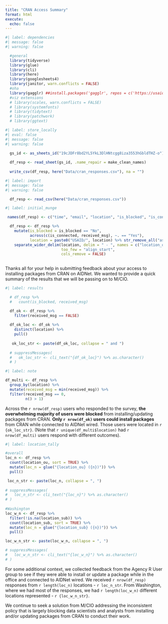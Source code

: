 ```yaml
---
title: "CRAN Access Summary"
format: html
execute: 
  echo: false
---
```


```r
#| label: dependencies
#| message: false
#| warning: false

  #general
  library(tidyverse)
  library(glue)
  library(cli)
  library(here)
  library(googlesheets4)
  library(janitor, warn.conflicts = FALSE)
  #oha
  library(gagglr) ##install.packages('gagglr', repos = c('https://usaid-oha-si.r-universe.dev', 'https://cloud.r-project.org'))
  #viz extensions
  # library(scales, warn.conflicts = FALSE)
  # library(systemfonts)
  # library(tidytext)
  # library(patchwork)
  # library(ggtext)
```

```r
#| label: store_locally
#| eval: false
#| message: false
#| warning: false

  gs_id <- as_sheets_id("19cJDFr8bd2YL5YkL3DlHNtcgg8iza3553hGbldTHZ-o")
  
  df_resp <- read_sheet(gs_id, .name_repair = make_clean_names)
  
  write_csv(df_resp, here("Data/cran_responses.csv"), na = "")

```

```r
#| label: import
#| message: false
#| warning: false

  df_resp <- read_csv(here("Data/cran_responses.csv"))

```

```r
#| label: initial_munge

 names(df_resp) <- c("time", "email", "location", "is_blocked", "is_connected", "received_msg", "feedback")

  df_resp <- df_resp %>% 
    mutate(is_blocked = is_blocked == "No",
           across(c(is_connected, received_msg), ~. == "Yes"),
           location = paste0("USAID/", location) %>% str_remove_all("ashington|USAID Annex \\(|\\)")) %>%
    separate_wider_delim(location, delim = " - ", names = c("location_ou", "location_sub"), 
                         too_few = "align_start",
                         cols_remove = FALSE)
  
```

Thanks all for your help in submitting feedback about your access to installing packages from CRAN on AIDNet. We wanted to provide a quick summary of the results that we will be passing on to M/CIO.

```r
#| label: results

  # df_resp %>% 
  #   count(is_blocked, received_msg)

  df_ok <- df_resp %>%
    filter(received_msg == FALSE)
  
  df_ok_loc <- df_ok %>% 
    distinct(location) %>% 
    pull()
  
   ok_loc_str <- paste(df_ok_loc, collapse = " and ")
   
  # suppressMessages(
  #   ok_loc_str <- cli_text("{df_ok_loc}") %>% as.character()
  # )

```
```r
#| label: note

df_multi <- df_resp %>% 
  group_by(location) %>% 
  mutate(received_msg = min(received_msg)) %>% 
  filter(received_msg == 0,
         n() > 1)

```


Across the `r nrow(df_resp)` users who responded to the survey, **the overwhelming majority of users were blocked** from installing/updating packages from CRAN. **Only `r nrow(df_ok)` users could install packages** from CRAN while connected to AIDNet wired. Those users were located in `r {ok_loc_str}`. (Note that `r unique(df_multi$location)` had `r nrow(df_multi)` users respond with different outcomes).

```r
#| label: location_tally

#overall
loc_n <- df_resp %>% 
  count(location_ou, sort = TRUE) %>% 
  mutate(loc_n = glue("{location_ou} ({n})")) %>% 
  pull() 

 loc_n_str <- paste(loc_n, collapse = ", ")
 
# suppressMessages(
#   loc_n_str <- cli_text("{loc_n}") %>% as.character()
# )
 
#Washington
loc_w_n <- df_resp %>% 
  filter(!is.na(location_sub)) %>% 
  count(location_sub, sort = TRUE) %>% 
  mutate(loc_n = glue("{location_sub} ({n})")) %>% 
  pull()

loc_w_n_str <- paste(loc_w_n, collapse = ", ")

# suppressMessages(
#   loc_w_n_str <- cli_text("{loc_w_n}") %>% as.character()
# )
```

For some additional context, we collected feedback from the Agency R User group to see if they were able to install or update a package while in the office and connected to AIDNet wired. We received `r nrow(df_resp)` responses from `r length(loc_n)` locations - `r loc_n_str`. From Washington, where we had most of the responses, we had `r length(loc_w_n)` different locations represented - `r {loc_w_n_str}`.

We continue to seek a solution from M/CIO addressing the inconsistent policy that is largely blocking data scientists and analysts from installing and/or updating packages from CRAN to conduct their work. 
